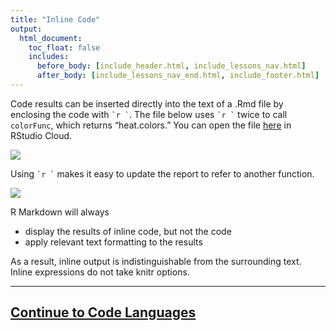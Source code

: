 ```yaml
---
title: "Inline Code"
output:
  html_document:
    toc_float: false
    includes:
      before_body: [include_header.html, include_lessons_nav.html]
      after_body: [include_lessons_nav_end.html, include_footer.html]
---
```


Code results can be inserted directly into the text of a .Rmd file by enclosing the code with `` `r `  ``. The file below uses `` `r `  `` twice to call `colorFunc`, which returns "heat.colors." You can open the file [here](https://posit.cloud/content/181921) in RStudio Cloud.

![](lesson-images/inline-1-heat.png)
</br>

Using `` `r `  `` makes it easy to update the report to refer to another function. 

![](lesson-images/inline-2-terrain.png)
</br>

R Markdown will always 

* display the results of inline code, but not the code
* apply relevant text formatting to the results

As a result, inline output is indistinguishable from the surrounding text. Inline expressions do not take knitr options. 

***
## [Continue to Code Languages](lesson-5.html){.continue-link}
